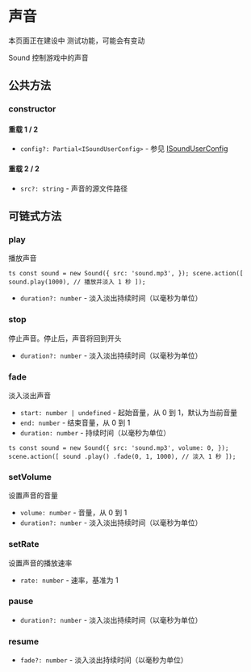 
# 声音

<Callout type="warning" emoji="⚠️">
    本页面正在建设中
</Callout>

<Callout type="warning" emoji="⚠️">
    测试功能，可能会有变动
</Callout>

Sound 控制游戏中的声音

## 公共方法

### constructor

<Steps>

#### 重载 1 / 2

- `config?: Partial<ISoundUserConfig>` - 参见 [ISoundUserConfig](../types/ISoundUserConfig)

#### 重载 2 / 2

- `src?: string` - 声音的源文件路径

</Steps>

## 可链式方法

### play

<Steps>

播放声音

``ts
const sound = new Sound({
    src: 'sound.mp3',
});
scene.action([
    sound.play(1000), // 播放并淡入 1 秒
]);
``

- `duration?: number` - 淡入淡出持续时间（以毫秒为单位）

</Steps>

### stop

<Steps>

停止声音。停止后，声音将回到开头

- `duration?: number` - 淡入淡出持续时间（以毫秒为单位）

</Steps>

### fade

<Steps>

淡入淡出声音

- `start: number | undefined` - 起始音量，从 0 到 1，默认为当前音量
- `end: number` - 结束音量，从 0 到 1
- `duration: number` - 持续时间（以毫秒为单位）

``ts
const sound = new Sound({
    src: 'sound.mp3',
    volume: 0,
});
scene.action([
    sound
        .play()
        .fade(0, 1, 1000), // 淡入 1 秒
]);
``

</Steps>

### setVolume

<Steps>

设置声音的音量

- `volume: number` - 音量，从 0 到 1
- `duration?: number` - 淡入淡出持续时间（以毫秒为单位）

</Steps>

### setRate

<Steps>

设置声音的播放速率

- `rate: number` - 速率，基准为 1

</Steps>

### pause

<Steps>

- `duration?: number` - 淡入淡出持续时间（以毫秒为单位）

</Steps>

### resume

<Steps>

- `fade?: number` - 淡入淡出持续时间（以毫秒为单位）

</Steps>